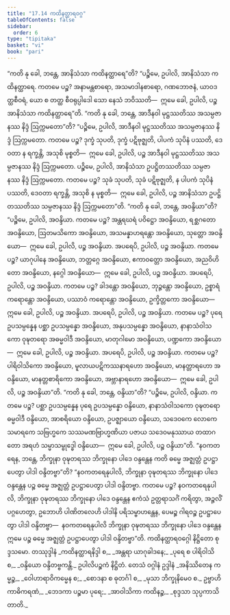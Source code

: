 ```yaml
---
title: "17.14 ကထိနတ္ထာရဝဂ္ဂ"
tableOfContents: false
sidebar:
  order: 6
type: "tipitaka"
basket: "vi"
book: "pari"
---
```



<DynamicBreadcrumb />

<Division number="465" book="pari">

<Paragraph number="2178" book="pari">
“ကတိ နု ခေါ, ဘန္တေ, အာနိသံသာ ကထိနတ္ထာရေ”တိ?
</Paragraph>

<Paragraph number="2179" book="pari">
“ပဉ္စိမေ, ဥပါလိ, အာနိသံသာ ကထိနတ္ထာရေ. ကတမေ ပဉ္စ? အနာမန္တစာရော, အသမာဒါနစာရော, ဂဏဘောဇနံ, ယာဝဒတ္ထစီဝရံ, ယော စ တတ္ထ စီဝရုပ္ပါဒေါ သော နေသံ ဘဝိဿတိ—  ဣမေ ခေါ, ဥပါလိ, ပဉ္စ အာနိသံသာ ကထိနတ္ထာရေ”တိ.
</Paragraph>

</Division>
<Division number="466" book="pari">

<Paragraph number="2180" book="pari">
“ကတိ နု ခေါ, ဘန္တေ, အာဒီနဝါ မုဋ္ဌဿတိဿ အသမ္ပဇာနဿ နိဒ္ဒံ ဩက္ကမတော”တိ?
</Paragraph>

<Paragraph number="2181" book="pari">
“ပဉ္စိမေ, ဥပါလိ, အာဒီနဝါ မုဋ္ဌဿတိဿ အသမ္ပဇာနဿ နိဒ္ဒံ ဩက္ကမတော. ကတမေ ပဉ္စ? ဒုက္ခံ သုပတိ, ဒုက္ခံ ပဋိဗုဇ္ဈတိ, ပါပကံ သုပိနံ ပဿတိ, ဒေဝတာ န ရက္ခန္တိ, အသုစိ မုစ္စတိ—  ဣမေ ခေါ, ဥပါလိ, ပဉ္စ အာဒီနဝါ မုဋ္ဌဿတိဿ အသမ္ပဇာနဿ နိဒ္ဒံ ဩက္ကမတော.
</Paragraph>

<Paragraph number="2182" book="pari">
ပဉ္စိမေ, ဥပါလိ, အာနိသံသာ ဥပဋ္ဌိတဿတိဿ သမ္ပဇာနဿ နိဒ္ဒံ ဩက္ကမတော. ကတမေ ပဉ္စ? သုခံ သုပတိ, သုခံ ပဋိဗုဇ္ဈတိ, န ပါပကံ သုပိနံ ပဿတိ, ဒေဝတာ ရက္ခန္တိ, အသုစိ န မုစ္စတိ—  ဣမေ ခေါ, ဥပါလိ, ပဉ္စ အာနိသံသာ ဥပဋ္ဌိတဿတိဿ သမ္ပဇာနဿ နိဒ္ဒံ ဩက္ကမတော”တိ.
</Paragraph>

</Division>
<Division number="467" book="pari">

<Paragraph number="2183" book="pari">
“ကတိ နု ခေါ, ဘန္တေ, အဝန္ဒိယာ”တိ?
</Paragraph>

<Paragraph number="2184" book="pari">
“ပဉ္စိမေ, ဥပါလိ, အဝန္ဒိယာ. ကတမေ ပဉ္စ? အန္တရဃရံ ပဝိဋ္ဌော အဝန္ဒိယော, ရစ္ဆဂတော အဝန္ဒိယော, ဩတမသိကော အဝန္ဒိယော, အသမန္နာဟရန္တော အဝန္ဒိယော, သုတ္တော အဝန္ဒိယော—  ဣမေ ခေါ, ဥပါလိ, ပဉ္စ အဝန္ဒိယာ.
</Paragraph>

<Paragraph number="2185" book="pari">
အပရေပိ, ဥပါလိ, ပဉ္စ အဝန္ဒိယာ. ကတမေ ပဉ္စ? ယာဂုပါနေ အဝန္ဒိယော, ဘတ္တဂ္ဂေ အဝန္ဒိယော, ဧကာဝတ္တော အဝန္ဒိယော, အညဝိဟိတော အဝန္ဒိယော, နဂ္ဂေါ အဝန္ဒိယော—  ဣမေ ခေါ, ဥပါလိ, ပဉ္စ အဝန္ဒိယာ.
</Paragraph>

<Paragraph number="2186" book="pari">
အပရေပိ, ဥပါလိ, ပဉ္စ အဝန္ဒိယာ. ကတမေ ပဉ္စ? ခါဒန္တော အဝန္ဒိယော, ဘုဉ္ဇန္တော အဝန္ဒိယော, ဥစ္စာရံ ကရောန္တော အဝန္ဒိယော, ပဿာဝံ ကရောန္တော အဝန္ဒိယော, ဥက္ခိတ္တကော အဝန္ဒိယော—  ဣမေ ခေါ, ဥပါလိ, ပဉ္စ အဝန္ဒိယာ.
</Paragraph>

<Paragraph number="2187" book="pari">
အပရေပိ, ဥပါလိ, ပဉ္စ အဝန္ဒိယာ. ကတမေ ပဉ္စ? ပုရေ ဥပသမ္ပန္နေန ပစ္ဆာ ဥပသမ္ပန္နော အဝန္ဒိယော, အနုပသမ္ပန္နော အဝန္ဒိယော, နာနာသံဝါသကော ဝုဍ္ဎတရော အဓမ္မဝါဒီ အဝန္ဒိယော, မာတုဂါမော အဝန္ဒိယော, ပဏ္ဍကော အဝန္ဒိယော—  ဣမေ ခေါ, ဥပါလိ, ပဉ္စ အဝန္ဒိယာ.
</Paragraph>

<Paragraph number="2188" book="pari">
အပရေပိ, ဥပါလိ, ပဉ္စ အဝန္ဒိယာ. ကတမေ ပဉ္စ? ပါရိဝါသိကော အဝန္ဒိယော, မူလာယပဋိကဿနာရဟော အဝန္ဒိယော, မာနတ္တာရဟော အဝန္ဒိယော, မာနတ္တစာရိကော အဝန္ဒိယော, အဗ္ဘာနာရဟော အဝန္ဒိယော—  ဣမေ ခေါ, ဥပါလိ, ပဉ္စ အဝန္ဒိယာ”တိ.
</Paragraph>

</Division>
<Division number="468" book="pari">

<Paragraph number="2189" book="pari">
“ကတိ နု ခေါ, ဘန္တေ, ဝန္ဒိယာ”တိ?
</Paragraph>

<Paragraph number="2190" book="pari">
“ပဉ္စိမေ, ဥပါလိ, ဝန္ဒိယာ. ကတမေ ပဉ္စ? ပစ္ဆာ ဥပသမ္ပန္နေန ပုရေ ဥပသမ္ပန္နော ဝန္ဒိယော, နာနာသံဝါသကော ဝုဍ္ဎတရော ဓမ္မဝါဒီ ဝန္ဒိယော, အာစရိယော ဝန္ဒိယော, ဥပဇ္ဈာယော ဝန္ဒိယော, သဒေဝကေ လောကေ သမာရကေ သဗြဟ္မကေ သဿမဏဗြာဟ္မဏိယာ ပဇာယ သဒေဝမနုဿာယ တထာဂတော အရဟံ သမ္မာသမ္ဗုဒ္ဓေါ ဝန္ဒိယော—  ဣမေ ခေါ, ဥပါလိ, ပဉ္စ ဝန္ဒိယာ”တိ.
</Paragraph>

</Division>
<Division number="469" book="pari">

<Paragraph number="2191" book="pari">
“နဝကတရေန, ဘန္တေ, ဘိက္ခုနာ ဝုဍ္ဎတရဿ ဘိက္ခုနော ပါဒေ ဝန္ဒန္တေန ကတိ ဓမ္မေ အဇ္ဈတ္တံ ဥပဋ္ဌာပေတွာ ပါဒါ ဝန္ဒိတဗ္ဗာ”တိ?
</Paragraph>

<Paragraph number="2192" book="pari">
“နဝကတရေနုပါလိ, ဘိက္ခုနာ ဝုဍ္ဎတရဿ ဘိက္ခုနော ပါဒေ ဝန္ဒန္တေန ပဉ္စ ဓမ္မေ အဇ္ဈတ္တံ ဥပဋ္ဌာပေတွာ ပါဒါ ဝန္ဒိတဗ္ဗာ. ကတမေ ပဉ္စ? နဝကတရေနုပါလိ, ဘိက္ခုနာ ဝုဍ္ဎတရဿ ဘိက္ခုနော ပါဒေ ဝန္ဒန္တေန ဧကံသံ ဥတ္တရာသင်္ဂံ ကရိတွာ, အဉ္ဇလိံ ပဂ္ဂဟေတွာ, ဥဘောဟိ ပါဏိတလေဟိ ပါဒါနိ ပရိသမ္ဗာဟန္တေန, ပေမဉ္စ ဂါရဝဉ္စ ဥပဋ္ဌာပေတွာ ပါဒါ ဝန္ဒိတဗ္ဗာ—  နဝကတရေနုပါလိ ဘိက္ခုနာ ဝုဍ္ဎတရဿ ဘိက္ခုနော ပါဒေ ဝန္ဒန္တေန ဣမေ ပဉ္စ ဓမ္မေ အဇ္ဈတ္တံ ဥပဋ္ဌာပေတွာ ပါဒါ ဝန္ဒိတဗ္ဗာ”တိ.

</Paragraph>
</Division>

<Paragraph number="2193" type="center" book="pari">
ကထိနတ္ထာရဝဂ္ဂေါ နိဋ္ဌိတော စုဒ္ဒသမော.



</Paragraph>

<Paragraph number="2194" type="center" book="pari">
တဿုဒ္ဒါနံ


</Paragraph>

<Paragraph number="2195" type="verses" book="pari">
_ကထိနတ္ထာရနိဒ္ဒါ စ,_  
_အန္တရာ ယာဂုခါဒနေ;_  
_ပုရေ စ ပါရိဝါသိ စ,_  
_ဝန္ဒိယော ဝန္ဒိတဗ္ဗကန္တိ._  


</Paragraph>

<Paragraph number="2196" type="center" book="pari">
ဥပါလိပဉ္စကံ နိဋ္ဌိတံ.



</Paragraph>

<Paragraph number="2197" type="center" book="pari">
တေသံ ဝဂ္ဂါနံ ဥဒ္ဒါနံ


</Paragraph>

<Paragraph number="2198" type="verses" book="pari">
_အနိဿိတေန ကမ္မဉ္စ,_  
_ဝေါဟာရာဝိကမ္မေန စ;_  
_စောဒနာ စ ဓုတင်္ဂါ စ,_  
_မုသာ ဘိက္ခုနိမေဝ စ._  

</Paragraph>

<Paragraph number="2199" type="verses" book="pari">
ဥဗ္ဗာဟိကာဓိကရဏံ,_  
_ဘေဒကာ ပဉ္စမာ ပုရေ;_  
_အာဝါသိကာ ကထိနဉ္စ,_  
_စုဒ္ဒသာ သုပ္ပကာသိတာတိ._
</Paragraph>